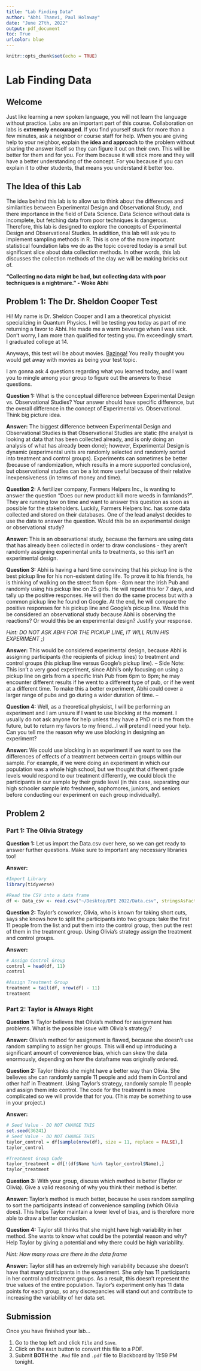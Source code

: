 ```yaml
---
title: "Lab Finding Data"
author: "Abhi Thanvi, Paul Holaway"
date: "June 27th, 2022"
output: pdf_document
toc: True
urlcolor: blue
---
```


```r
knitr::opts_chunk$set(echo = TRUE)
```
\newpage

# Lab Finding Data

## Welcome

Just like learning a new spoken language, you will not learn the language without practice. Labs are an important part of this course. Collaboration on labs is **extremely encouraged**. If you find yourself stuck for more than a few minutes, ask a neighbor or course staff for help. When you are giving help to your neighbor, explain the **idea and approach** to the problem without sharing the answer itself so they can figure it out on their own. This will be better for them and for you. For them because it will stick more and they will have a better understanding of the concept. For you because if you can explain it to other students, that means you understand it better too.

## The Idea of this Lab

The idea behind this lab is to allow us to think about the differences and similarities between Experimental Design and Observational Study, and there importance in the field of Data Science. Data Science without data is incomplete, but fetching data from poor techniques is dangerous. Therefore, this lab is designed to explore the concepts of Experimental Design and Observational Studies. In addition, this lab will ask you to implement sampling methods in R. This is one of the more important statistical foundation labs we do as the topic covered today is a small but significant slice about data collection methods. In other words, this lab discusses the collection methods of the clay we will be making bricks out of. 

  **"Collecting no data might be bad, but collecting data with poor techniques is a nightmare." - Woke Abhi**

## Problem 1: The Dr. Sheldon Cooper Test

Hi! My name is Dr. Sheldon Cooper and I am a theoretical physicist specializing in Quantum Physics. I will be testing you today as part of me returning a favor to Abhi. He made me a warm beverage when I was sick. Don't worry, I am more than qualified for testing you. I'm exceedingly smart. I graduated college at 14. 

Anyways, this test will be about movies. [Bazinga!](https://youtu.be/qH1VOy7HKRs?t=73) You really thought you would get away with movies as being your test topic. 

I am gonna ask 4 questions regarding what you learned today, and I want you to mingle among your group to figure out the answers to these questions. 

**Question 1:** What is the conceptual difference between Experimental Design vs. Observational Studies? Your answer should have specific difference, but the overall difference in the concept of Experimental vs. Observational. Think big picture idea.

**Answer:** The biggest difference between Experimental Design and Observational Studies is that Observational Studies are static (the analyst is looking at data that has been collected already, and is only doing an analysis of what has already been done); however, Experimental Design is dynamic (experimental units are randomly selected and randomly sorted into treatment and control groups). Experiments can sometimes be better (because of randomization, which results in a more supported conclusion), but observational studies can be a lot more useful because of their relative inexpensiveness (in terms of money and time).


**Question 2:** A fertilizer company, Farmers Helpers Inc., is wanting to answer the question "Does our new product kill more weeds in farmlands?". They are running low on time and want to answer this question as soon as possible for the stakeholders. Luckily, Farmers Helpers Inc. has some data collected and stored on their databases. One of the lead analyst decides to use the data to answer the question. Would this be an experimental design or observational study?

**Answer:** This is an observational study, because the farmers are using data that has already been collected in order to draw conclusions - they aren't randomly assigning experimental units to treatments, so this isn't an experimental design.


**Question 3:** Abhi is having a hard time convincing that his pickup line is the best pickup line for his non-existent dating life. To prove it to his friends, he is thinking of walking on the street from 6pm - 8pm near the Irish Pub and randomly using his pickup line on 25 girls. He will repeat this for 7 days, and tally up the positive responses. He will then do the same process but with a common pickup line he found on Google. At the end, he will compare the positive responses for his pickup line and Google's pickup line. Would this be considered an observational study because Abhi is observing the reactions? Or would this be an experimental design? Justify your response. 

*Hint: DO NOT ASK ABHI FOR THE PICKUP LINE, IT WILL RUIN HIS EXPERIMENT ;)*

**Answer:** This would be considered experimental design, because Abhi is assigning participants (the recipients of pickup lines) to treatment and control groups (his pickup line versus Google's pickup line). -- Side Note: This isn't a very good experiment, since Abhi's only focusing on using a pickup line on girls from a specific Irish Pub from 6pm to 8pm; he may encounter different results if he went to a different type of pub, or if he went at a different time. To make this a better experiment, Abhi could cover a larger range of pubs and go during a wider duration of time. --

**Question 4:** Well, as a theoretical physicist, I will be performing an experiment and I am unsure if I want to use blocking at the moment. I usually do not ask anyone for help unless they have a PhD or is me from the future, but to return my favors to my friend...I will pretend I need your help. Can you tell me the reason why we use blocking in designing an experiment?

**Answer:** We could use blocking in an experiment if we want to see the differences of effects of a treatment between certain groups within our sample. For example, if we were doing an experiment in which our population was a whole high school, but we thought that different grade levels would respond to our treatment differently, we could block the participants in our sample by their grade level (in this case, separating our high schooler sample into freshmen, sophomores, juniors, and seniors before conducting our experiment on each group individually).

\newpage

## Problem 2

### Part 1: The Olivia Strategy

**Question 1:** Let us import the Data.csv over here, so we can get ready to answer further questions. Make sure to important any necessary libraries too!

**Answer:** 
```r
#Import Library
library(tidyverse)
```

```r
#Read the CSV into a data frame
df <- Data_csv <- read.csv("~/Desktop/DPI 2022/Data.csv", stringsAsFactors=TRUE)
```

**Question 2:** Taylor's coworker, Olivia, who is known for taking short cuts, says she knows how to split the participants into two groups: take the first 11 people from the list and put them into the control group, then put the rest of them in the treatment group. Using Olivia's strategy assign the treatment and control groups. 

**Answer:** 
```r
# Assign Control Group
control = head(df, 11)
control
```

```r
#Assign Treatment Group
treatment = tail(df, nrow(df) - 11)
treatment
```

\newpage

### Part 2: Taylor is Always Right

**Question 1:** Taylor believes that Olivia's method for assignment has problems. What is the possible issue with Olivia's strategy?

**Answer:** Olivia's method for assignment is flawed, because she doesn't use random sampling to assign her groups. This will end up introducing a significant amount of convenience bias, which can skew the data enormously, depending on how the dataframe was originally ordered.

**Question 2:** Taylor thinks she might have a better way than Olivia. She believes she can randomly sample 11 people and add them in Control and other half in Treatment. Using Taylor's strategy, randomly sample 11 people and assign them into control. The code for the treatment is more complicated so we will provide that for you. (This may be something to use in your project.)  

**Answer:**
```r
# Seed Value - DO NOT CHANGE THIS
set.seed(36241)
# Seed Value - DO NOT CHANGE THIS
taylor_control = df[sample(nrow(df), size = 11, replace = FALSE),]
taylor_control
```
```r
#Treatment Group Code
taylor_treatment = df[!(df$Name %in% taylor_control$Name),]
taylor_treatment
```
**Question 3:** With your group, discuss which method is better (Taylor or Olivia). Give a valid reasoning of why you think their method is better.

**Answer:** Taylor's method is much better, because he uses random sampling to sort the participants instead of convenience sampling (which Olivia does). This helps Taylor maintain a lower level of bias, and is therefore more able to draw a better conclusion.

**Question 4:** Taylor still thinks that she might have high variability in her method. She wants to know what could be the potential reason and why? Help Taylor by giving a potential and why there could be high variability.

*Hint: How many rows are there in the data frame*

**Answer:** Taylor still has an extremely high variability because she doesn't have that many participants in the experiment. She only has 11 participants in her control and treatment groups. As a result, this doesn't represent the true values of the entire population. Taylor's experiment only has 11 data points for each group, so any discrepancies will stand out and contribute to increasing the variability of her data set.

## Submission
Once you have finished your lab...

1. Go to the top left and click `File` and `Save`.
2. Click on the `Knit` button to convert this file to a PDF.
3. Submit **BOTH** the `.Rmd` file and `.pdf` file to Blackboard by 11:59 PM tonight.